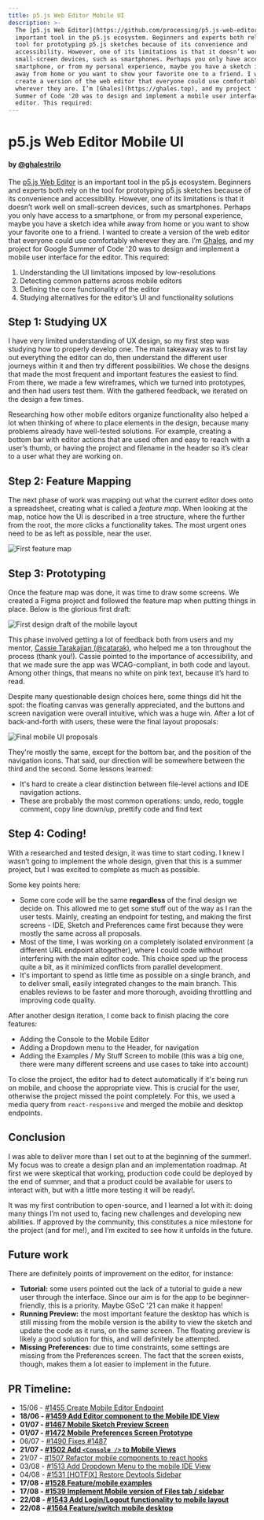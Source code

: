 ```yaml
---
title: p5.js Web Editor Mobile UI
description: >-
  The [p5.js Web Editor](https://github.com/processing/p5.js-web-editor) is an
  important tool in the p5.js ecosystem. Beginners and experts both rely on the
  tool for prototyping p5.js sketches because of its convenience and
  accessibility. However, one of its limitations is that it doesn’t work well on
  small-screen devices, such as smartphones. Perhaps you only have access to a
  smartphone, or from my personal experience, maybe you have a sketch idea while
  away from home or you want to show your favorite one to a friend. I wanted to
  create a version of the web editor that everyone could use comfortably
  wherever they are. I’m [Ghales](https://ghales.top), and my project for Google
  Summer of Code '20 was to design and implement a mobile user interface for the
  editor. This required:
---
```

# p5.js Web Editor Mobile UI

#### by [@ghalestrilo](https://github.com/ghalestrilo)

The [p5.js Web Editor](https://github.com/processing/p5.js-web-editor) is an important tool in the p5.js ecosystem. Beginners and experts both rely on the tool for prototyping p5.js sketches because of its convenience and accessibility. However, one of its limitations is that it doesn’t work well on small-screen devices, such as smartphones. Perhaps you only have access to a smartphone, or from my personal experience, maybe you have a sketch idea while away from home or you want to show your favorite one to a friend. I wanted to create a version of the web editor that everyone could use comfortably wherever they are. I’m [Ghales](https://ghales.top), and my project for Google Summer of Code '20 was to design and implement a mobile user interface for the editor. This required:

1. Understanding the UI limitations imposed by low-resolutions
2. Detecting common patterns across mobile editors
3. Defining the core functionality of the editor
4. Studying alternatives for the editor’s UI and functionality solutions

## Step 1: Studying UX

I have very limited understanding of UX design, so my first step was studying how to properly develop one. The main takeaway was to first lay out everything the editor can do, then understand the different user journeys within it and then try different possibilities. We chose the designs that made the most frequent and important features the easiest to find. From there, we made a few wireframes, which we turned into prototypes, and then had users test them. With the gathered feedback, we iterated on the design a few times.

Researching how other mobile editors organize functionality also helped a lot when thinking of where to place elements in the design, because many problems already have well-tested solutions. For example, creating a bottom bar with editor actions that are used often and easy to reach with a user’s thumb, or having the project and filename in the header so it’s clear to a user what they are working on.

## Step 2: Feature Mapping

The next phase of work was mapping out what the current editor does onto a spreadsheet, creating what is called a *feature map*. When looking at the map, notice how the UI is described in a tree structure, where the further from the root, the more clicks a functionality takes. The most urgent ones need to be as left as possible, near the user.

![First feature map](https://raw.githubusercontent.com/processing/p5.js/main/contributor_docs/images/mobile-feature-map.png)

## Step 3: Prototyping

Once the feature map was done, it was time to draw some screens. We created a Figma project and followed the feature map when putting things in place. Below is the glorious first draft:

![First design draft of the mobile layout](https://raw.githubusercontent.com/processing/p5.js/main/contributor_docs/images/mobile-draft-1.png)

This phase involved getting a lot of feedback both from users and my mentor, [Cassie Tarakajian (@catarak)](https://github.com/catarak), who helped me a ton throughout the process (thank you!). Cassie pointed to the importance of accessibility, and that we made sure the app was WCAG-compliant, in both code and layout. Among other things, that means no white on pink text, because it’s hard to read.

Despite many questionable design choices here, some things did hit the spot: the floating canvas was generally appreciated, and the buttons and screen navigation were overall intuitive, which was a huge win. After a lot of back-and-forth with users, these were the final layout proposals:

![Final mobile UI proposals](https://raw.githubusercontent.com/processing/p5.js/main/contributor_docs/images/mobile-final-proposals.png)

They're mostly the same, except for the bottom bar, and the position of the navigation icons. That said, our direction will be somewhere between the third and the second. Some lessons learned:

* It's hard to create a clear distinction between file-level actions and IDE navigation actions.
* These are probably the most common operations: undo, redo, toggle comment, copy line down/up, prettify code and find text

## Step 4: Coding!

With a researched and tested design, it was time to start coding. I knew I wasn’t going to implement the whole design, given that this is a summer project, but I was excited to complete as much as possible.

Some key points here:

* Some core code will be the same **regardless** of the final design we decide on. This allowed me to get some stuff out of the way as I ran the user tests. Mainly, creating an endpoint for testing, and making the first screens - IDE, Sketch and Preferences came first because they were mostly the same across all proposals.
* Most of the time, I was working on a completely isolated environment (a different URL endpoint altogether), where I could code without interfering with the main editor code. This choice sped up the process quite a bit, as it minimized conflicts from parallel development.
* It's important to spend as little time as possible on a single branch, and to deliver small, easily integrated changes to the main branch. This enables reviews to be faster and more thorough, avoiding throttling and improving code quality.

After another design iteration, I come back to finish placing the core features:

* Adding the Console to the Mobile Editor
* Adding a Dropdown menu to the Header, for navigation
* Adding the Examples / My Stuff Screen to mobile (this was a big one, there were many different screens and use cases to take into account)

To close the project, the editor had to detect automatically if it's being run on mobile, and choose the appropriate view. This is crucial for the user, otherwise the project missed the point completely. For this, we used a media query from `react-responsive` and merged the mobile and desktop endpoints.

## Conclusion

I was able to deliver more than I set out to at the beginning of the summer!. My focus was to create a design plan and an implementation roadmap. At first we were skeptical that working, production code could be deployed by the end of summer, and that a product could be available for users to interact with, but with a little more testing it will be ready!.

It was my first contribution to open-source, and I learned a lot with it: doing many things I’m not used to, facing new challenges and developing new abilities. If approved by the community, this constitutes a nice milestone for the project (and for me!), and I’m excited to see how it unfolds in the future.

## Future work

There are definitely points of improvement on the editor, for instance:

* **Tutorial:** some users pointed out the lack of a tutorial to guide a new user through the interface. Since our aim is for the app to be beginner-friendly, this is a priority. Maybe GSoC '21 can make it happen!
* **Running Preview:** the most important feature the desktop has which is still missing from the mobile version is the ability to view the sketch and update the code as it runs, on the same screen. The floating preview is likely a good solution for this, and will definitely be attempted.
* **Missing Preferences:** due to time constraints, some settings are missing from the Preferences screen. The fact that the screen exists, though, makes them a lot easier to implement in the future.

## PR Timeline:

* 15/06 - [#1455 Create Mobile Editor Endpoint](https://github.com/processing/p5.js-web-editor/pull/1455)
* **18/06 - [#1459 Add Editor component to the Mobile IDE View](https://github.com/processing/p5.js-web-editor/pull/1459)**
* **01/07 - [#1467 Mobile Sketch Preview Screen](https://github.com/processing/p5.js-web-editor/pull/1467)**
* **01/07 - [#1472 Mobile Preferences Screen Prototype](https://github.com/processing/p5.js-web-editor/pull/1472)**
* 06/07 - [#1490 Fixes #1487](https://github.com/processing/p5.js-web-editor/pull/1490)
* **21/07 - [#1502 Add `<Console />` to Mobile Views](https://github.com/processing/p5.js-web-editor/pull/1502)**
* 21/07 - [#1507 Refactor mobile components to react hooks](https://github.com/processing/p5.js-web-editor/pull/1507)
* 03/08 - [#1513 Add Dropdown Menu to the mobile IDE View](https://github.com/processing/p5.js-web-editor/pull/1513)
* 04/08 - [#1531 \[HOTFIX\] Restore Devtools Sidebar](https://github.com/processing/p5.js-web-editor/pull/1531)
* **17/08 - [#1528 Feature/mobile examples](https://github.com/processing/p5.js-web-editor/pull/1528)**
* **17/08 - [#1539 Implement Mobile version of Files tab / sidebar](https://github.com/processing/p5.js-web-editor/pull/1539)**
* **22/08 - [#1543 Add Login/Logout functionality to mobile layout](https://github.com/processing/p5.js-web-editor/pull/1543)**
* **22/08 - [#1564 Feature/switch mobile desktop](https://github.com/processing/p5.js-web-editor/pull/1564)**
